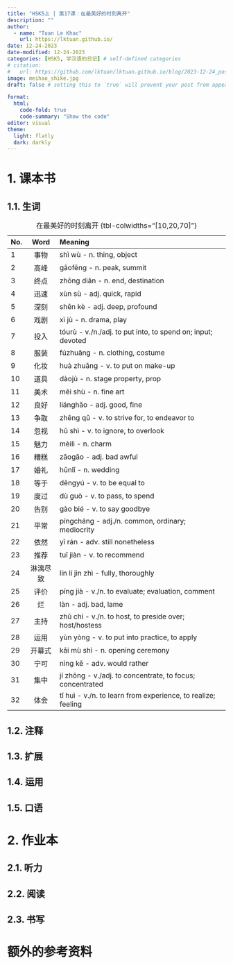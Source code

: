 ---
title: "HSK5上 | 第17课：在最美好的时刻离开"
description: ""
author:
  - name: "Tuan Le Khac"
    url: https://lktuan.github.io/
date: 12-24-2023
date-modified: 12-24-2023
categories: [HSK5, 学汉语的日记] # self-defined categories
# citation: 
#   url: https://github.com/lktuan/lktuan.github.io/blog/2023-12-24_post/
image: meihao_shike.jpg
draft: false # setting this to `true` will prevent your post from appearing on your listing page until you're ready!

format: 
  html: 
    code-fold: true
    code-summary: "Show the code"
editor: visual
theme:
  light: flatly
  dark: darkly
---

# 1. 课本书

## 1.1. 生词

| No. |   Word   | Meaning                                              |
|:----|:--------:|:-----------------------------------------------------|
|1|事物|shì wù - n. thing, object|
|2|高峰|gāofēng - n. peak, summit|
|3|终点|zhōng diǎn - n. end, destination|
|4|迅速|xùn sù - adj. quick, rapid|
|5|深刻|shēn kè - adj. deep, profound|
|6|戏剧|xì jù - n. drama, play|
|7|投入|tóurù - v./n./adj. to put into, to spend on; input; devoted|
|8|服装|fúzhuāng - n. clothing, costume|
|9|化妆|huà zhuāng - v. to put on make-up|
|10|道具|dàojù - n. stage property, prop|
|11|美术|měi shù - n. fine art|
|12|良好|liánghǎo - adj. good, fine|
|13|争取|zhēng qǔ - v. to strive for, to endeavor to|
|14|忽视|hū shì - v. to ignore, to overlook|
|15|魅力|mèilì - n. charm|
|16|糟糕|zāogāo - adj. bad awful|
|17|婚礼|hūnlǐ - n. wedding|
|18|等于|děngyú - v. to be equal to|
|19|度过|dù guò - v. to pass, to spend|
|20|告别|gào bié - v. to say goodbye|
|21|平常|píngcháng - adj./n. common, ordinary; mediocrity|
|22|依然|yī rán - adv. still nonetheless|
|23|推荐|tuī jiàn - v. to recommend|
|24|淋漓尽致|lín lí jìn zhì - fully, thoroughly|
|25|评价|píng jià - v./n. to evaluate; evaluation, comment|
|26|烂|làn - adj. bad, lame|
|27|主持|zhǔ chí - v./n. to host, to preside over; host/hostess|
|28|运用|yùn yòng - v. to put into practice, to apply|
|29|开幕式|kāi mù shì - n. opening ceremony|
|30|宁可|nìng kě - adv. would rather|
|31|集中|jí zhōng - v./adj. to concentrate, to focus; concentrated|
|32|体会|tǐ huì - v./n. to learn from experience, to realize; feeling|
: 在最美好的时刻离开 {tbl-colwidths="\[10,20,70\]"}

## 1.2. 注释

## 1.3. 扩展

## 1.4. 运用

## 1.5. 口语

# 2. 作业本

## 2.1. 听力

## 2.2. 阅读

## 2.3. 书写

# 额外的参考资料